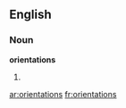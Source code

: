 ==English==

===Noun===
'''orientations'''

# {{plural of|[[orientation]]}}

[[ar:orientations]]
[[fr:orientations]]